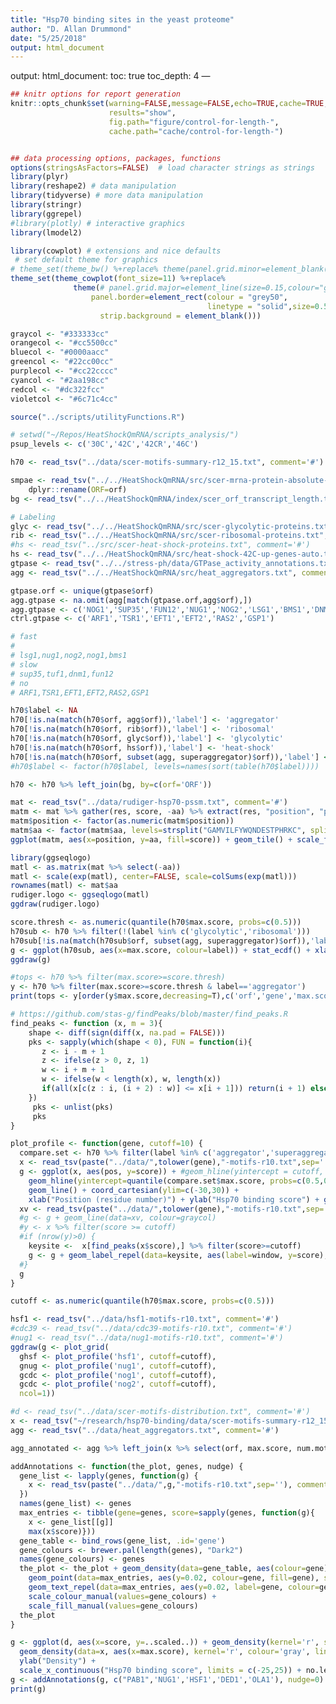```yaml
---
title: "Hsp70 binding sites in the yeast proteome"
author: "D. Allan Drummond"
date: "5/25/2018"
output: html_document
---
```


output:
  html_document:
    toc: true
    toc_depth: 4
---



```r

## knitr options for report generation
knitr::opts_chunk$set(warning=FALSE,message=FALSE,echo=TRUE,cache=TRUE,
                      results="show",
                      fig.path="figure/control-for-length-",
                      cache.path="cache/control-for-length-")


## data processing options, packages, functions
options(stringsAsFactors=FALSE)  # load character strings as strings
library(plyr)
library(reshape2) # data manipulation
library(tidyverse) # more data manipulation
library(stringr)
library(ggrepel)
#library(plotly) # interactive graphics
library(lmodel2)

library(cowplot) # extensions and nice defaults
 # set default theme for graphics
# theme_set(theme_bw() %+replace% theme(panel.grid.minor=element_blank())) 
theme_set(theme_cowplot(font_size=11) %+replace% 
              theme(# panel.grid.major=element_line(size=0.15,colour="grey50"),
                  panel.border=element_rect(colour = "grey50",
                                            linetype = "solid",size=0.5),
                    strip.background = element_blank()))

graycol <- "#333333cc"
orangecol <- "#cc5500cc"
bluecol <- "#0000aacc"
greencol <- "#22cc00cc"
purplecol <- "#cc22cccc"
cyancol <- "#2aa198cc"
redcol <- "#dc322fcc"
violetcol <- "#6c71c4cc"

```

```r
source("../scripts/utilityFunctions.R")
```


```r
# setwd("~/Repos/HeatShockQmRNA/scripts_analysis/")
psup_levels <- c('30C','42C','42CR','46C')

h70 <- read_tsv("../data/scer-motifs-summary-r12_15.txt", comment='#')

smpae <- read_tsv("../../HeatShockQmRNA/src/scer-mrna-protein-absolute-estimate.txt",comment="#") %>%
    dplyr::rename(ORF=orf)
bg <- read_tsv("../../HeatShockQmRNA/index/scer_orf_transcript_length.txt") %>% left_join(smpae,by="ORF")

# Labeling
glyc <- read_tsv("../../HeatShockQmRNA/src/scer-glycolytic-proteins.txt", comment='#')
rib <- read_tsv("../../HeatShockQmRNA/src/scer-ribosomal-proteins.txt", comment='#')
#hs <- read_tsv("../src/scer-heat-shock-proteins.txt", comment='#')
hs <- read_tsv("../../HeatShockQmRNA/src/heat-shock-42C-up-genes-auto.txt", comment='#')
gtpase <- read_tsv("../../stress-ph/data/GTPase_activity_annotations.txt", comment='#') %>% mutate(orf=`Gene Systematic Name`)
agg <- read_tsv("../../HeatShockQmRNA/src/heat_aggregators.txt", comment='#')

gtpase.orf <- unique(gtpase$orf)
agg.gtpase <- na.omit(agg[match(gtpase.orf,agg$orf),])
agg.gtpase <- c('NOG1','SUP35','FUN12','NUG1','NOG2','LSG1','BMS1','DNM1','TUF1')
ctrl.gtpase <- c('ARF1','TSR1','EFT1','EFT2','RAS2','GSP1')

# fast
# 
# lsg1,nug1,nog2,nog1,bms1
# slow
# sup35,tuf1,dnm1,fun12
# no
# ARF1,TSR1,EFT1,EFT2,RAS2,GSP1

h70$label <- NA
h70[!is.na(match(h70$orf, agg$orf)),'label'] <- 'aggregator'
h70[!is.na(match(h70$orf, rib$orf)),'label'] <- 'ribosomal'
h70[!is.na(match(h70$orf, glyc$orf)),'label'] <- 'glycolytic'
h70[!is.na(match(h70$orf, hs$orf)),'label'] <- 'heat-shock'
h70[!is.na(match(h70$orf, subset(agg, superaggregator)$orf)),'label'] <- 'superaggregator'
#h70$label <- factor(h70$label, levels=names(sort(table(h70$label))))

h70 <- h70 %>% left_join(bg, by=c(orf='ORF'))
```

```r
mat <- read_tsv("../data/rudiger-hsp70-pssm.txt", comment='#')
matm <- mat %>% gather(res, score, -aa) %>% extract(res, "position", "p([[:alnum:]]+)")
matm$position <- factor(as.numeric(matm$position))
matm$aa <- factor(matm$aa, levels=strsplit("GAMVILFYWQNDESTPHRKC", split='')[[1]])
ggplot(matm, aes(x=position, y=aa, fill=score)) + geom_tile() + scale_fill_gradient2(low = bluecol, high = orangecol, mid = "white", midpoint = 0, space = "Lab", name="Binding score") + ylab("Amino acid") + xlab("Residue position in peptide")
```
```r
library(ggseqlogo)
matl <- as.matrix(mat %>% select(-aa))
matl <- scale(exp(matl), center=FALSE, scale=colSums(exp(matl)))
rownames(matl) <- mat$aa
rudiger.logo <- ggseqlogo(matl)
ggdraw(rudiger.logo)
```


```r
score.thresh <- as.numeric(quantile(h70$max.score, probs=c(0.5)))
h70sub <- h70 %>% filter(!(label %in% c('glycolytic','ribosomal')))
h70sub[!is.na(match(h70sub$orf, subset(agg, superaggregator)$orf)),'label'] <- 'aggregator'
g <- ggplot(h70sub, aes(x=max.score, colour=label)) + stat_ecdf() + xlab('Maximum Hsp70 binding score') + ylab('Proportion')
ggdraw(g)

#tops <- h70 %>% filter(max.score>=score.thresh)
y <- h70 %>% filter(max.score>=score.thresh & label=='aggregator')
print(tops <- y[order(y$max.score,decreasing=T),c('orf','gene','max.score','num.motifs','label','mrna','prot')])
```

```r

# https://github.com/stas-g/findPeaks/blob/master/find_peaks.R
find_peaks <- function (x, m = 3){
    shape <- diff(sign(diff(x, na.pad = FALSE)))
    pks <- sapply(which(shape < 0), FUN = function(i){
       z <- i - m + 1
       z <- ifelse(z > 0, z, 1)
       w <- i + m + 1
       w <- ifelse(w < length(x), w, length(x))
       if(all(x[c(z : i, (i + 2) : w)] <= x[i + 1])) return(i + 1) else return(numeric(0))
    })
     pks <- unlist(pks)
     pks
}

plot_profile <- function(gene, cutoff=10) {
  compare.set <- h70 %>% filter(label %in% c('aggregator','superaggregator'))
  x <- read_tsv(paste("../data/",tolower(gene),"-motifs-r10.txt",sep=''), comment='#')
  g <- ggplot(x, aes(pos, y=score)) + #geom_hline(yintercept = cutoff, linetype='dotted') + 
    geom_hline(yintercept=quantile(compare.set$max.score, probs=c(0.5,0.9,0.99),na.rm=T), colour=c(greencol,bluecol,orangecol)) +
    geom_line() + coord_cartesian(ylim=c(-30,30)) +
    xlab("Position (residue number)") + ylab("Hsp70 binding score") + ggtitle(gene)
  xv <- read_tsv(paste("../data/",tolower(gene),"-motifs-r10.txt",sep=''), comment='#')
  #g <- g + geom_line(data=xv, colour=graycol)
  #y <- x %>% filter(score >= cutoff)
  #if (nrow(y)>0) {
    keysite <-  x[find_peaks(x$score),] %>% filter(score>=cutoff)
    g <- g + geom_label_repel(data=keysite, aes(label=window, y=score), nudge_y=10, segment.color = 'red', segment.size=0.5, seed=111)
  #}
  g
}

cutoff <- as.numeric(quantile(h70$max.score, probs=c(0.5)))

hsf1 <- read_tsv("../data/hsf1-motifs-r10.txt", comment='#')
#cdc39 <- read_tsv("../data/cdc39-motifs-r10.txt", comment='#')
#nug1 <- read_tsv("../data/nug1-motifs-r10.txt", comment='#')
ggdraw(g <- plot_grid(
  ghsf <- plot_profile('hsf1', cutoff=cutoff), 
  gnug <- plot_profile('nug1', cutoff=cutoff), 
  gcdc <- plot_profile('nog1', cutoff=cutoff), 
  gcdc <- plot_profile('nog2', cutoff=cutoff), 
  ncol=1))
```

```r
#d <- read_tsv("../data/scer-motifs-distribution.txt", comment='#')
x <- read_tsv("~/research/hsp70-binding/data/scer-motifs-summary-r12_15.txt", comment='#')
agg <- read_tsv("../data/heat_aggregators.txt", comment='#')

agg_annotated <- agg %>% left_join(x %>% select(orf, max.score, num.motifs), by='orf')

addAnnotations <- function(the_plot, genes, nudge) {
  gene_list <- lapply(genes, function(g) {
    x <- read_tsv(paste("../data/",g,"-motifs-r10.txt",sep=''), comment='#')
  })
  names(gene_list) <- genes
  max_entries <- tibble(gene=genes, score=sapply(genes, function(g){
    x <- gene_list[[g]]
    max(x$score)}))
  gene_table <- bind_rows(gene_list, .id='gene')
  gene_colours <- brewer.pal(length(genes), "Dark2")
  names(gene_colours) <- genes
  the_plot <- the_plot + geom_density(data=gene_table, aes(colour=gene), kernel='r') + 
    geom_point(data=max_entries, aes(y=0.02, colour=gene, fill=gene), shape=25, size=5) +
    geom_text_repel(data=max_entries, aes(y=0.02, label=gene, colour=gene), ylim=c(0.5,0.7), xlim=c(5,25), nudge_y=nudge) +
    scale_colour_manual(values=gene_colours) + 
    scale_fill_manual(values=gene_colours)
  the_plot
}

g <- ggplot(d, aes(x=score, y=..scaled..)) + geom_density(kernel='r', size=1) + 
  geom_density(data=x, aes(x=max.score), kernel='r', colour='gray', linetype=2) + 
  ylab("Density") +
  scale_x_continuous("Hsp70 binding score", limits = c(-25,25)) + no.legend
g <- addAnnotations(g, c("PAB1",'NUG1','HSF1','DED1','OLA1'), nudge=0)
print(g)
```






